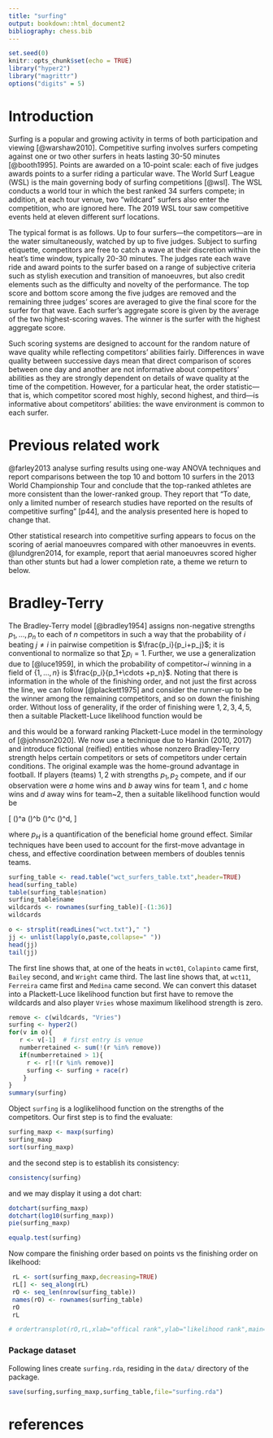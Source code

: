 ```yaml
---
title: "surfing"
output: bookdown::html_document2
bibliography: chess.bib
---
```


```r
set.seed(0)
knitr::opts_chunk$set(echo = TRUE)
library("hyper2")
library("magrittr")
options("digits" = 5)
```





# Introduction

Surfing is a popular and growing activity in terms of both
participation and viewing [@warshaw2010].  Competitive surfing
involves surfers competing against one or two other surfers in heats
lasting 30-50 minutes [@booth1995].  Points are awarded on a 10-point
scale: each of five judges awards points to a surfer riding a
particular wave.  The World Surf League (WSL) is the main governing
body of surfing competitions [@wsl].  The WSL conducts a world tour in
which the best ranked 34 surfers compete; in addition, at each tour
venue, two "wildcard" surfers also enter the competition, who are
ignored here.  The 2019 WSL tour saw competitive events held at eleven
different surf locations.

The typical format is as follows.  Up to four surfers---the
competitors---are in the water simultaneously, watched by up to five
judges.  Subject to surfing etiquette, competitors are free to catch a
wave at their discretion within the heat's time window, typically
20-30 minutes.  The judges rate each wave ride and award points to the
surfer based on a range of subjective criteria such as stylish
execution and transition of manoeuvres, but also credit elements such
as the difficulty and novelty of the performance.  The top score and
bottom score among the five judges are removed and the remaining three
judges' scores are averaged to give the final score for the surfer for
that wave.  Each surfer's aggregate score is given by the average of
the two highest-scoring waves.  The winner is the surfer with the
highest aggregate score.

Such scoring systems are designed to account for the random nature of
wave quality while reflecting competitors' abilities fairly.
Differences in wave quality between successive days mean that direct
comparison of scores between one day and another are not informative
about competitors' abilities as they are strongly dependent on details
of wave quality at the time of the competition.  However, for a
particular heat, the order statistic---that is, which competitor
scored most highly, second highest, and third---is informative about
competitors' abilities: the wave environment is common to each surfer.

# Previous related work

@farley2013 analyse surfing results using one-way ANOVA techniques and
report comparisons between the top 10 and bottom 10 surfers in the
2013 World Championship Tour and conclude that the top-ranked athletes
are more consistent than the lower-ranked group. They report that "To
date, only a limited number of research studies have reported on the
results of competitive surfing" [p44], and the analysis presented here
is hoped to change that.

Other statistical research into competitive surfing appears to focus
on the scoring of aerial manoeuvres compared with other manoeuvres in
events.  @lundgren2014, for example, report that aerial manoeuvres
scored higher than other stunts but had a lower completion rate, a
theme we return to below.

# Bradley-Terry

The Bradley-Terry model [@bradley1954] assigns non-negative strengths
$p_1,\ldots, p_n$ to each of $n$ competitors in such a way that the
probability of $i$ beating $j\neq i$ in pairwise competition is
$\frac{p_i}{p_i+p_j}$; it is conventional to normalize so that $\sum
p_i=1$.  Further, we use a generalization due to [@luce1959], in which
the probability of competitor~$i$ winning in a field of $\left\lbrace
1,\ldots, n\right\rbrace$ is $\frac{p_i}{p_1+\cdots +p_n}$.  Noting
that there is information in the whole of the finishing order, and not
just the first across the line, we can follow [@plackett1975] and
consider the runner-up to be the winner among the remaining
competitors, and so on down the finishing order. Without loss of
generality, if the order of finishing were $1,2,3,4,5$, then a
suitable Plackett-Luce likelihood function would be

\begin{equation}\label{competitors_1_to_5_likelihood}
\frac{p_1}{p_1+p_2+p_3+p_4+p_5}\cdot
\frac{p_2}{p_2+p_3+p_4+p_5}\cdot
\frac{p_3}{p_3+p_4+p_5}\cdot
\frac{p_4}{p_4+p_5}\cdot
\frac{p_5}{p_5}
\end{equation}

and this would be a forward ranking Plackett-Luce model in the
terminology of [@johnson2020].  We now use a technique due to Hankin
(2010, 2017) and introduce fictional (reified) entities whose nonzero
Bradley-Terry strength helps certain competitors or sets of
competitors under certain conditions.  The original example was the
home-ground advantage in football.  If players (teams) $1,2$ with
strengths $p_1,p_2$ compete, and if our observation were $a$ home wins
and $b$ away wins for team $1$, and $c$ home wins and $d$ away wins
for team~$2$, then a suitable likelihood function would be

\[
\left(\frac{p_1+p_H}{p_1+p_2+p_H}\right)^a
\left(\frac{p_1}{p_1+p_2+p_H}\right)^b
\left(\frac{p_2+p_H}{p_1+p_2+p_H}\right)^c
\left(\frac{p_2+p_H}{p_1+p_2+p_H}\right)^d,
\]

\noindent where $p_H$ is a quantification of the beneficial home
ground effect.  Similar techniques have been used to account for the
first-move advantage in chess, and effective coordination between
members of doubles tennis teams.

```r
surfing_table <- read.table("wct_surfers_table.txt",header=TRUE)
head(surfing_table)
table(surfing_table$nation)
surfing_table$name
wildcards <- rownames(surfing_table)[-(1:36)]
wildcards
```


```r
o <- strsplit(readLines("wct.txt")," ")
jj <- unlist(lapply(o,paste,collapse=" "))
head(jj)
tail(jj)
```				 

The first line shows that, at one of the heats in `wct01`, `Colapinto`
came first, `Bailey` second, and `Wright` came third.  The last line
shows that, at `wct11`, `Ferreira` came first and `Medina` came
second.  We can convert this dataset into a Plackett-Luce likelihood
function but first have to remove the wildcards and also player
`Vries` whose maximum likelihood strength is zero.

```r
remove <- c(wildcards, "Vries")
surfing <- hyper2()
for(v in o){
   r <- v[-1]  # first entry is venue
   numberretained <- sum(!(r %in% remove))
   if(numberretained > 1){
     r <- r[!(r %in% remove)]
     surfing <- surfing + race(r)
    }
}	
summary(surfing)
```

Object `surfing` is a loglikelihood function on the strengths of the
competitors.  Our first step is to find the evaluate:

```r
surfing_maxp <- maxp(surfing)
surfing_maxp
sort(surfing_maxp)
```

and the second step is to establish its consistency:

```r
consistency(surfing)
```

and we may display it using a dot chart:

```r
dotchart(surfing_maxp)
dotchart(log10(surfing_maxp))
pie(surfing_maxp)
```

```r
equalp.test(surfing)
```

Now compare the finishing order based on points vs the finishing order
on likelhood:


```r
 rL <- sort(surfing_maxp,decreasing=TRUE)
 rL[] <- seq_along(rL)
 rO <- seq_len(nrow(surfing_table))
 names(rO) <- rownames(surfing_table)
 rO
 rL

# ordertransplot(rO,rL,xlab="offical rank",ylab="likelihood rank",main="WCT 2019")
```


### Package dataset {-}

Following lines create `surfing.rda`, residing in the `data/` directory
of the package.

```r
save(surfing,surfing_maxp,surfing_table,file="surfing.rda")
```


# references